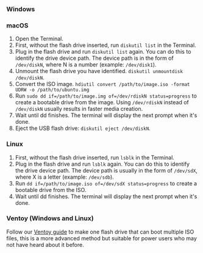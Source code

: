 ### Windows


<Rufus />

### macOS

1. Open the Terminal.
2. First, without the flash drive inserted, run `diskutil list` in the Terminal.
3. Plug in the flash drive and run `diskutil list` again. You can do this to identify the drive device path. The device path is in the form of `/dev/diskN`, where N is a number (example: `/dev/disk1`).
4. Unmount the flash drive you have identified. `diskutil unmountdisk /dev/diskN`.
5. Convert the ISO image. `hdiutil convert /path/to/image.iso -format UDRW -o /path/to/ubuntu.img`
6. Run `sudo dd if=/path/to/image.img of=/dev/rdiskN status=progress` to create a bootable drive from the image. Using `/dev/rdiskN` instead of `/dev/diskN` usually results in faster media creation.
7. Wait until dd finishes. The terminal will display the next prompt when it's done.
8. Eject the USB flash drive: `diskutil eject /dev/diskN`.

### Linux

1. First, without the flash drive inserted, run `lsblk` in the Terminal.
2. Plug in the flash drive and run `lsblk` again. You can do this to identify the drive device path. The device path is usually in the form of `/dev/sdX`, where X is a letter (example: `/dev/sdb`).
4. Run `dd if=/path/to/image.iso of=/dev/sdX status=progress` to create a bootable drive from the ISO.
5. Wait until dd finishes. The terminal will display the next prompt when it's done.

### Ventoy (Windows and Linux)

Follow our [Ventoy guide](/guides/ventoy) to make one flash drive that can boot multiple ISO files, this is a more advanced method but suitable for power users who may not have heard about it before.

